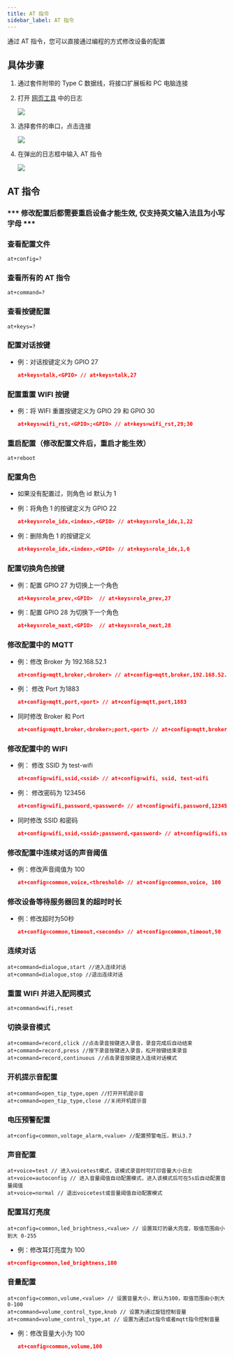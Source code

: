 ```yaml
---
title: AT 指令
sidebar_label: AT 指令
---
```

通过 AT 指令，您可以直接通过编程的方式修改设备的配置
## 具体步骤

1. 通过套件附带的 Type C 数据线，将接口扩展板和 PC 电脑连接
2. 打开 [网页工具](https://tool.folotoy.com/index) 中的日志

    <img src="https://user-images.githubusercontent.com/41461127/281996998-de76550b-5701-40dd-a115-38988f78a1c8.png" />

3. 选择套件的串口，点击连接

    <img src="https://user-images.githubusercontent.com/69997928/284497170-75123ed9-5d84-42a2-989e-440ad5f95441.jpeg" />

4. 在弹出的日志框中输入 AT 指令

    <img src="https://user-images.githubusercontent.com/69997928/284499336-8dec6867-3410-4fe1-a706-e955f7ef202c.png" />

## AT 指令
### *** 修改配置后都需要重启设备才能生效, 仅支持英文输入法且为小写字母 ***

### 查看配置文件

    at+config=?

### 查看所有的 AT 指令

    at+command=?

### 查看按键配置

    at+keys=?

### 配置对话按键

  - 例：对话按键定义为 GPIO 27

    ```json
    at+keys=talk,<GPIO> // at+keys=talk,27
    ```

### 配置重置 WIFI 按键

  - 例：将 WIFI 重置按键定义为 GPIO 29 和 GPIO 30

    ```json
    at+keys=wifi_rst,<GPIO>;<GPIO> // at+keys=wifi_rst,29;30
    ```

### 重启配置（修改配置文件后，重启才能生效）

    at+reboot

### 配置角色

  - 如果没有配置过，则角色 id 默认为 1

  - 例：将角色 1 的按键定义为 GPIO 22

    ```json
    at+keys=role_idx,<index>,<GPIO> // at+keys=role_idx,1,22
    ```

  - 例：删除角色 1 的按键定义
    
    ```json
    at+keys=role_idx,<index>,<GPIO> // at+keys=role_idx,1,0
    ```

### 配置切换角色按键

  - 例：配置 GPIO 27 为切换上一个角色

    ```json
    at+keys=role_prev,<GPIO>  // at+keys=role_prev,27
    ```

  - 例：配置 GPIO 28 为切换下一个角色

    ```json
    at+keys=role_next,<GPIO>  // at+keys=role_next,28
    ```

### 修改配置中的 MQTT

  - 例：修改 Broker 为 192.168.52.1

    ```json
    at+config=mqtt,broker,<broker> // at+config=mqtt,broker,192.168.52.1
    ```

  - 例： 修改 Port 为1883

    ```json
    at+config=mqtt,port,<port> // at+config=mqtt,port,1883
    ```

  - 同时修改 Broker 和 Port

    ```json
    at+config=mqtt,broker,<broker>;port,<port> // at+config=mqtt,broker,192.168.52.1;port,1883
    ```
### 修改配置中的 WIFI

  - 例： 修改 SSID 为 test-wifi

    ```json
    at+config=wifi,ssid,<ssid> // at+config=wifi, ssid, test-wifi
    ```

  - 例： 修改密码为 123456

    ```json
    at+config=wifi,password,<password> // at+config=wifi,password,123456
    ```

  - 同时修改 SSID 和密码

    ```json
    at+config=wifi,ssid,<ssid>;password,<password> // at+config=wifi,ssid,test-wifi;password,123456
    ```

### 修改配置中连续对话的声音阈值

  - 例：修改声音阈值为 100

    ```json
    at+config=common,voice,<threshold> // at+config=common,voice, 100
    ```

### 修改设备等待服务器回复的超时时长

  - 例：修改超时为50秒

    ```json
    at+config=common,timeout,<seconds> // at+config=common,timeout,50
    ```

### 连续对话

    at+command=dialogue,start //进入连续对话
    at+command=dialogue,stop //退出连续对话

### 重置 WIFI 并进入配网模式

    at+command=wifi,reset


### 切换录音模式

    at+command=record,click //点击录音按键进入录音，录音完成后自动结束
    at+command=record,press //按下录音按键进入录音，松开按键结束录音
    at+command=record,continuous //点击录音按键进入连续对话模式


### 开机提示音配置

    at+command=open_tip_type,open //打开开机提示音
    at+command=open_tip_type,close //关闭开机提示音


### 电压预警配置

    at+config=common,voltage_alarm,<value> //配置预警电压，默认3.7

### 声音配置

    at+voice=test // 进入voicetest模式，该模式录音时可打印音量大小日志
    at+voice=autoconfig // 进入音量阈值自动配置模式，进入该模式后可在5s后自动配置音量阈值
    at+voice=normal // 退出voicetest或音量阈值自动配置模式

### 配置耳灯亮度

    at+config=common,led_brightness,<value> // 设置耳灯的最大亮度，取值范围由小到大 0-255

  - 例：修改耳灯亮度为 100

  ```json
  at+config=common,led_brightness,100
  ```

### 音量配置

    at+config=common,volume,<value> // 设置音量大小，默认为100，取值范围由小到大 0-100
    at+command=volume_control_type,knob // 设置为通过旋钮控制音量
    at+command=volume_control_type,at // 设置为通过at指令或者mqtt指令控制音量

- 例：修改音量大小为 100

  ```json
  at+config=common,volume,100
  ```

